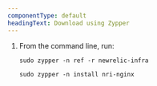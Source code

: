 ```yaml
---
componentType: default
headingText: Download using Zypper
---
```


1. From the command line, run:

    ```shell
    sudo zypper -n ref -r newrelic-infra
    ```

    ```shell
    sudo zypper -n install nri-nginx
    ```